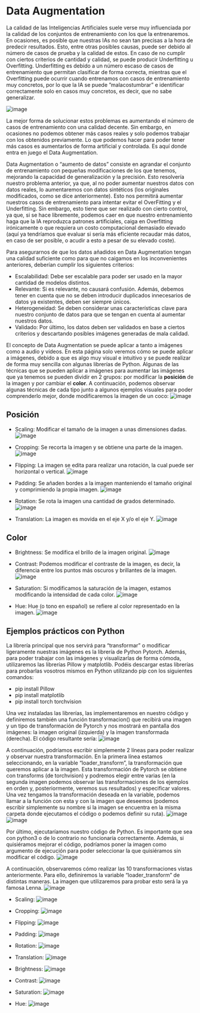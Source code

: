 # Data Augmentation
La calidad de las Inteligencias Artificiales suele verse muy influenciada por la calidad de los conjuntos de entrenamiento con los que la entrenaremos. En ocasiones, es posible que nuestras IAs no sean tan precisas a la hora de predecir resultados. Esto, entre otras posibles causas, puede ser debido al número de casos de prueba y la calidad de estos. En caso de no cumplir con ciertos criterios de cantidad y calidad, se puede producir Underfitting u Overfitting. Underfitting es debido a un número escaso de casos de entrenamiento que permitan clasificar de forma correcta, mientras que el Overfitting puede ocurrir cuando entrenamos con casos de entrenamiento muy concretos, por lo que la IA se puede ”malacostumbrar” e identificar correctamente solo en casos muy concretos, es decir, que no sabe generalizar. 

![image](Images/ImagenesDataAugmentation/over-underfitting.png)

La mejor forma de solucionar estos problemas es aumentando el número de casos de entrenamiento con una calidad decente. Sin embargo, en ocasiones no podemos obtener más casos reales y solo podemos trabajar con los obtenidos previamente. Lo que podemos hacer para poder tener más casos es aumentarlos de forma artificial y controlada. Es aquí donde entra en juego el Data Augmentation.

Data Augmentation o “aumento de datos” consiste en agrandar el conjunto de entrenamiento con pequeñas modificaciones de los que tenemos, mejorando la capacidad de generalización y la precisión. Esto resolvería nuestro problema anterior, ya que, al no poder aumentar nuestros datos con datos reales, lo aumentaremos con datos sintéticos (los originales modificados, como se dice anteriormente). Esto nos permitirá aumentar nuestros casos de entrenamiento para intentar evitar el OverFitting y el Underfitting. Sin embargo, esto tiene que ser realizado con cierto control, ya que, si se hace libremente, podemos caer en que nuestro entrenamiento haga que la IA reproduzca patrones artificiales, caiga en Overfitting irónicamente o que requiera un costo computacional demasiado elevado (aquí ya tendríamos que evaluar si sería más eficiente recaudar más datos, en caso de ser posible, o acudir a esto a pesar de su elevado coste).

Para asegurarnos de que los datos añadidos en Data Augmentation tengan una calidad suficiente como para que no caigamos en los inconvenientes anteriores, deberían cumplir los siguientes criterios:
- Escalabilidad: Debe ser escalable para poder ser usado en la mayor cantidad de modelos distintos.
- Relevante: Si es relevante, no causará confusión. Además, debemos tener en cuenta que no se deben introducir duplicados innecesarios de datos ya existentes, deben ser siempre únicos.
- Heterogeneidad: Se deben considerar unas características clave para nuestro conjunto de datos para que se tengan en cuenta al aumentar nuestros datos. 
- Validado: Por último, los datos deben ser validados en base a ciertos criterios y descartando posibles imágenes generadas de mala calidad.

El concepto de Data Augmentation se puede aplicar a tanto a imágenes como a audio y vídeos. En esta página solo veremos cómo se puede aplicar a imágenes, debido a que es algo muy visual e intuitivo y se puede realizar de forma muy sencilla con algunas librerías de Python. Algunas de las técnicas que se pueden aplicar a imágenes para aumentar las imágenes que ya tenemos se pueden dividir en 2 grupos: por modificar la **posición** de la imagen y por cambiar el **color**. A continuación, podemos observar algunas técnicas de cada tipo junto a algunos ejemplos visuales para poder comprenderlo mejor, donde modificaremos la imagen de un coco:
![image](Images/ImagenesDataAugmentation/coco.jpg)

## Posición
- Scaling: Modificar el tamaño de la imagen a unas dimensiones dadas.
![image](Images/ImagenesDataAugmentation/cocoScaling.png)

- Cropping: Se recorta la imagen y se obtiene una parte de la imagen.
![image](Images/ImagenesDataAugmentation/cocoCropping.png)

- Flipping: La imagen se edita para realizar una rotación, la cual puede ser horizontal o vertical.
![image](Images/ImagenesDataAugmentation/cocoFlipping.png)

- Padding: Se añaden bordes a la imagen manteniendo el tamaño original y comprimiendo la propia imagen.
![image](Images/ImagenesDataAugmentation/cocoPadding.png)

- Rotation: Se rota la imagen una cantidad de grados determinado.
![image](Images/ImagenesDataAugmentation/cocoRotation.png)

- Translation: La imagen es movida en el eje X y/o el eje Y.
![image](Images/ImagenesDataAugmentation/cocoTraslation.png)

## Color
- Brightness: Se modifica el brillo de la imagen original.
![image](Images/ImagenesDataAugmentation/cocoBrightness.png)

- Contrast: Podemos modificar el contraste de la imagen, es decir, la diferencia entre los puntos más oscuros y brillantes de la imagen.
![image](Images/ImagenesDataAugmentation/cocoContrast.png)

- Saturation: Si modificamos la saturación de la imagen, estamos modificando la intensidad de cada color.
![image](Images/ImagenesDataAugmentation/cocoSaturation.png)

- Hue: Hue (o tono en español) se refiere al color representado en la imagen.
![image](Images/ImagenesDataAugmentation/cocoHue.png)

## Ejemplos prácticos con Python
La librería principal que nos servirá para “transformar” o modificar ligeramente nuestras imágenes es la librería de Python Pytorch. Además, para poder trabajar con las imágenes y visualizarlas de forma cómoda, utilizaremos las librerías Pillow y matplotlib. Podéis descargar estas librerías para probarlas vosotros mismos en Python utilizando pip con los siguientes comandos:
- pip install Pillow
- pip install matplotlib
- pip install torch torchvision

Una vez instaladas las librerías, las implementaremos en nuestro código y definiremos también una función transformacion() que recibirá una imagen y un tipo de transformación de Pytorch y nos mostrará en pantalla dos imágenes: la imagen original (izquierda) y la imagen transformada (derecha). El código resultante sería:
![image](Images/ImagenesDataAugmentation/funcion.png)

A continuación, podríamos escribir simplemente 2 líneas para poder realizar y observar nuestra transformación. En la primera línea estamos seleccionando, en la variable “loader_transform”, la transformación que queremos aplicar a la imagen. Esta transformación de Pytorch se obtiene con transforms (de torchvision) y podremos elegir entre varias (en la segunda imagen podemos observar las transformaciones de los ejemplos en orden y, posteriormente, veremos sus resultados) y especificar valores. Una vez tengamos la transformación deseada en la variable, podemos llamar a la función con esta y con la imagen que deseemos (podemos escribir simplemente su nombre si la imagen se encuentra en la misma carpeta donde ejecutamos el código o podemos definir su ruta).
![image](Images/ImagenesDataAugmentation/llamada2.png)
![image](Images/ImagenesDataAugmentation/transformaciones.png)

Por último, ejecutaríamos nuestro código de Python. Es importante que sea con python3 o de lo contrario no funcionaría correctamente. Además, si quisiéramos mejorar el código, podríamos poner la imagen como argumento de ejecución para poder seleccionar la que quisiéramos sin modificar el código.
![image](Images/ImagenesDataAugmentation/ejecucion.png)

A continuación, observaremos cómo realizar las 10 transformaciones vistas anteriormente. Para ello, definiremos la variable “loader_transform” de distintas maneras. La imagen que utilizaremos para probar esto será la ya famosa Lenna.
![image](Images/ImagenesDataAugmentation/lenna.png)

- Scaling: 
![image](Images/ImagenesDataAugmentation/scaling.png)

- Cropping: 
![image](Images/ImagenesDataAugmentation/cropping.png)

- Flipping: 
![image](Images/ImagenesDataAugmentation/flipping.png)

- Padding: 
![image](Images/ImagenesDataAugmentation/padding.png)

- Rotation: 
![image](Images/ImagenesDataAugmentation/rotation.png)

- Translation:
![image](Images/ImagenesDataAugmentation/translation.png)

- Brightness: 
![image](Images/ImagenesDataAugmentation/brightness.png)

- Contrast: 
![image](Images/ImagenesDataAugmentation/contrast.png)

- Saturation: 
![image](Images/ImagenesDataAugmentation/saturation.png)

- Hue: 
![image](Images/ImagenesDataAugmentation/hue.png)